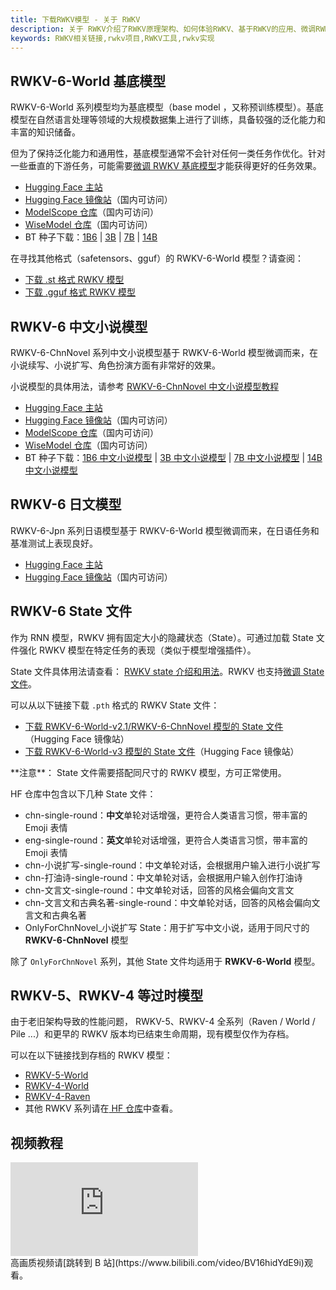 ```yaml
---
title: 下载RWKV模型 - 关于 RWKV
description: 关于 RWKV介绍了RWKV原理架构、如何体验RWKV、基于RWKV的应用、微调RWKV等内容。RWKV是一种具有 GPT 级大型语言模型（LLM）性能的 RNN，也可以像 GPT Transformer 一样直接训练（可并行化）。
keywords: RWKV相关链接,rwkv项目,RWKV工具,rwkv实现
---
```



## RWKV-6-World 基底模型

<Callout type="info" emoji="ℹ️">
RWKV-6-World 系列模型均为基底模型（base model ，又称预训练模型）。基底模型在自然语言处理等领域的大规模数据集上进行了训练，具备较强的泛化能力和丰富的知识储备。

但为了保持泛化能力和通用性，基底模型通常不会针对任何一类任务作优化。针对一些垂直的下游任务，可能需要[微调 RWKV 基底模型](https://rwkv.cn/RWKV-Fine-Tuning/Introduction)才能获得更好的任务效果。
</Callout>

- [Hugging Face 主站](https://huggingface.co/BlinkDL/rwkv-6-world/tree/main)
- [Hugging Face 镜像站](https://hf-mirror.com/BlinkDL/rwkv-6-world/tree/main)（国内可访问）
- [ModelScope 仓库](https://modelscope.cn/models/Blink_DL/rwkv-6-world/files)（国内可访问）
- [WiseModel 仓库](https://wisemodel.cn/models/rwkv4fun/Rwkv-6-world/file)（国内可访问）
- BT 种子下载：[1B6](https://rwkv.cn/files/RWKV-x060-World-1B6-v2.1-20240328-ctx4096.pth.torrent) | [3B](https://rwkv.cn/files/RWKV-x060-World-3B-v2.1-20240417-ctx4096.pth.torrent) 
| [7B](https://rwkv.cn/files/RWKV-x060-World-7B-v2.1-20240507-ctx4096.pth.torrent) | [14B](https://rwkv.cn/files/RWKV-x060-World-14B-v2.1-20240719-ctx4096.pth.torrent)

在寻找其他格式（safetensors、gguf）的 RWKV-6-World 模型？请查阅：

- [下载 .st 格式 RWKV 模型](https://rwkv.cn/ai00/Simple-Usage#%E4%B8%8B%E8%BD%BD%E8%BD%AC%E6%8D%A2-rwkv-%E6%A8%A1%E5%9E%8B)
- [下载 .gguf 格式 RWKV 模型](https://rwkv.cn/llamacpp#%E8%8E%B7%E5%8F%96-gguf-%E6%A0%BC%E5%BC%8F%E6%A8%A1%E5%9E%8B)

## RWKV-6 中文小说模型

<Callout type="info" emoji="ℹ️">
RWKV-6-ChnNovel 系列中文小说模型基于 RWKV-6-World 模型微调而来，在小说续写、小说扩写、角色扮演方面有非常好的效果。

小说模型的具体用法，请参考 [RWKV-6-ChnNovel 中文小说模型教程](https://rwkv.cn/news/read?id=4264)

</Callout>

- [Hugging Face 主站](https://hf-mirror.com/BlinkDL/rwkv-6-misc/tree/main)
- [Hugging Face 镜像站](https://hf-mirror.com/BlinkDL/rwkv-6-misc/tree/main)（国内可访问）
- [ModelScope 仓库](https://modelscope.cn/models/Blink_DL/rwkv-6-misc/files)（国内可访问）
- [WiseModel 仓库](https://wisemodel.cn/models/rwkv4fun/RWKV-6-ChnNovel/file)（国内可访问）
- BT 种子下载：[1B6 中文小说模型](https://rwkv.cn/files/RWKV-x060-ChnNovel-1B-20240807-ctx4096.pth.torrent) | [3B 中文小说模型](https://rwkv.cn/files/RWKV-x060-ChnNovel-3B-20240807-ctx4096.pth.torrent) 
| [7B 中文小说模型](https://rwkv.cn/files/RWKV-x060-ChnNovel-7B-20240803-ctx4096.pth.torrent) | [14B 中文小说模型](https://rwkv.cn/files/RWKV-x060-ChnNovel-14B-20240805-ctx4096.pth.torrent)

## RWKV-6 日文模型

<Callout type="info" emoji="ℹ️">
RWKV-6-Jpn 系列日语模型基于 RWKV-6-World 模型微调而来，在日语任务和基准测试上表现良好。
</Callout>

- [Hugging Face 主站](https://hf-mirror.com/BlinkDL/rwkv-6-misc/tree/main)
- [Hugging Face 镜像站](https://hf-mirror.com/BlinkDL/rwkv-6-misc/tree/main)（国内可访问）

## RWKV-6 State 文件

<Callout type="info" emoji="ℹ️">
作为 RNN 模型，RWKV 拥有固定大小的隐藏状态（State）。可通过加载 State 文件强化 RWKV 模型在特定任务的表现（类似于模型增强插件）。

State 文件具体用法请查看： [RWKV state 介绍和用法](https://rwkv.cn/news/read?id=343)。RWKV 也支持[微调 State 文件](https://rwkv.cn/RWKV-Fine-Tuning/State-Tuning)。
</Callout>

可以从以下链接下载 `.pth` 格式的 RWKV State 文件：

- [下载 RWKV-6-World-v2.1/RWKV-6-ChnNovel 模型的 State 文件](https://hf-mirror.com/BlinkDL/temp-latest-training-models/tree/main/states)（Hugging Face 镜像站）
- [下载 RWKV-6-World-v3 模型的 State 文件](https://hf-mirror.com/BlinkDL/rwkv-6-misc/tree/main/states)（Hugging Face 镜像站）

<Callout type="warning" emoji="⚠️">
**注意**： State 文件需要搭配同尺寸的 RWKV 模型，方可正常使用。
</Callout>

HF 仓库中包含以下几种 State 文件：

- chn-single-round：**中文**单轮对话增强，更符合人类语言习惯，带丰富的 Emoji 表情
- eng-single-round：**英文**单轮对话增强，更符合人类语言习惯，带丰富的 Emoji 表情
- chn-小说扩写-single-round：中文单轮对话，会根据用户输入进行小说扩写
- chn-打油诗-single-round：中文单轮对话，会根据用户输入创作打油诗
- chn-文言文-single-round：中文单轮对话，回答的风格会偏向文言文
- chn-文言文和古典名著-single-round：中文单轮对话，回答的风格会偏向文言文和古典名著
- OnlyForChnNovel_小说扩写 State：用于扩写中文小说，适用于同尺寸的 **RWKV-6-ChnNovel** 模型

除了 `OnlyForChnNovel` 系列，其他 State 文件均适用于 **RWKV-6-World** 模型。

## RWKV-5、RWKV-4 等过时模型

<Callout type="warning" emoji="⚠️">
由于老旧架构导致的性能问题， RWKV-5、RWKV-4 全系列（Raven / World / Pile ...）和更早的 RWKV 版本均已结束生命周期，现有模型仅作为存档。
</Callout>

可以在以下链接找到存档的 RWKV 模型：
- [RWKV-5-World](https://hf-mirror.com/BlinkDL/rwkv-5-world)
- [RWKV-4-World](https://hf-mirror.com/BlinkDL/rwkv-4-world)
- [RWKV-4-Raven](https://hf-mirror.com/BlinkDL/rwkv-4-raven)
- 其他 RWKV 系列请在[ HF 仓库](https://hf-mirror.com/BlinkDL)中查看。

## 视频教程

<div className="iframe-container">
 <iframe 
 src="https://player.bilibili.com/player.html?isOutside=true&aid=113598831528428&bvid=BV16hidYdE9i&cid=27189250095&poster=1&p=0&high_quality=1&autoplay=0"
 scrolling="no"
 frameBorder="0"
 allowfullscreen={true}
 sandbox="allow-top-navigation allow-same-origin allow-forms allow-scripts"
>
</iframe>
</div>
<Callout type="info" emoji="ℹ️">
高画质视频请[跳转到 B 站](https://www.bilibili.com/video/BV16hidYdE9i)观看。
</Callout>